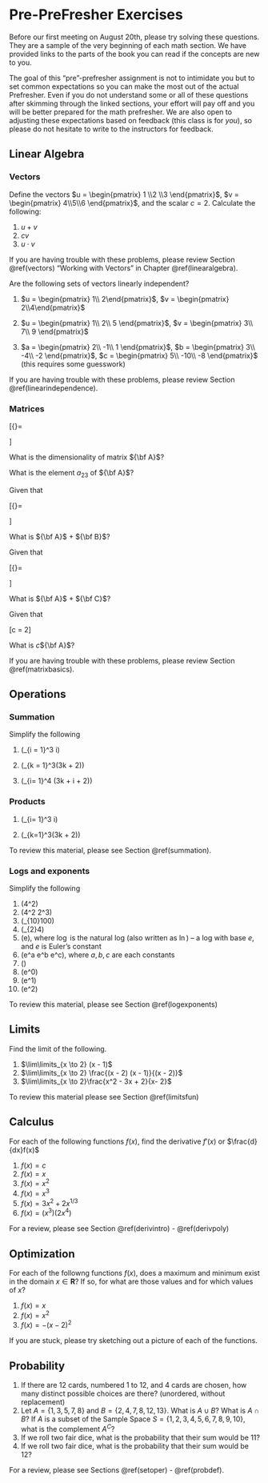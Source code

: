 # Pre-PreFresher Exercises {-}


Before our first meeting on August 20th, please try solving these questions. They are a sample of the very beginning of each math section. We have provided links to the parts of the book you can read if the concepts are new to you. 

The goal of this "pre"-prefresher assignment is not to intimidate you but to set common expectations so you can make the most out of the actual Prefresher. Even if you do not understand some or all of these questions after skimming through the linked sections, your effort will pay off and you will be better prepared for the math prefresher. We are also open to adjusting these expectations based on feedback (this class is for _you_), so please do not hesitate to write to the instructors for feedback. 


## Linear Algebra {-}

### Vectors {-}

Define the vectors $u = \begin{pmatrix} 1 \\2 \\3 \end{pmatrix}$, $v = \begin{pmatrix} 4\\5\\6 \end{pmatrix}$, and the scalar $c = 2$. Calculate the following:

1. $u + v$
2. $cv$
3. $u \cdot v$

If you are having trouble with these problems, please review Section \@ref(vectors) "Working with Vectors" in Chapter \@ref(linearalgebra). 


Are the following sets of vectors linearly independent?

1. $u = \begin{pmatrix} 1\\ 2\end{pmatrix}$, $v = \begin{pmatrix} 2\\4\end{pmatrix}$


2. $u = \begin{pmatrix} 1\\ 2\\ 5 \end{pmatrix}$, $v = \begin{pmatrix} 3\\ 7\\ 9 \end{pmatrix}$


3. $a = \begin{pmatrix} 2\\ -1\\ 1 \end{pmatrix}$, $b = \begin{pmatrix} 3\\ -4\\ -2 \end{pmatrix}$, $c = \begin{pmatrix} 5\\ -10\\ -8 \end{pmatrix}$ (this requires some guesswork)


If you are having trouble with these problems, please review Section \@ref(linearindependence). 


### Matrices {-}

\[{\bf A}=\begin{pmatrix}
			7 & 5 & 1 \\
			11 & 9 & 3 \\ 
			2 & 14 & 21 \\ 
			4 & 1 & 5
		\end{pmatrix}\]
		
		
What is the dimensionality of matrix ${\bf A}$?

What is the element $a_{23}$ of ${\bf A}$?

Given that 
		
\[{\bf B}=\begin{pmatrix}
			1 & 2 & 8 \\
			3 & 9 & 11 \\ 
			4 & 7 & 5 \\ 
			5 & 1 & 9
		\end{pmatrix}\]
		
What is ${\bf A}$ + ${\bf B}$?


Given that 
		
\[{\bf C}=\begin{pmatrix}
			1 & 2 & 8 \\
			3 & 9 & 11 \\ 
			4 & 7 & 5 \\ 
		\end{pmatrix}\]
		
What is ${\bf A}$ + ${\bf C}$?



Given that 

\[c = 2\]

What is $c$${\bf A}$?

If you are having trouble with these problems, please review Section \@ref(matrixbasics). 



## Operations {-}

### Summation {-}

Simplify the following

1. \(\sum\limits_{i = 1}^3 i\)

2. \(\sum\limits_{k = 1}^3(3k + 2)\)

3. \(\sum\limits_{i= 1}^4 (3k + i + 2)\)


### Products {-}

1. \(\prod\limits_{i= 1}^3 i\)

2. \(\prod\limits_{k=1}^3(3k + 2)\)


To review this material, please see Section \@ref(summation).


### Logs and exponents {-}

Simplify the following

1.  \(4^2\)
2.  \(4^2 2^3\)
3.  \(\log_{10}100\)
4.  \(\log_{2}4\)
5.  \(\log e\), where $\log$ is the natural log (also written as $\ln$) -- a log with base $e$, and $e$ is Euler's constant
6.  \(e^a e^b e^c\), where $a, b, c$ are each constants
7.  \(\log 0\)
8.  \(e^0\)
9.  \(e^1\)
10. \(\log e^2\)

To review this material, please see Section \@ref(logexponents)



## Limits {-}

Find the limit of the following.

1. $\lim\limits_{x \to 2} (x - 1)$
2. $\lim\limits_{x \to 2} \frac{(x - 2) (x - 1)}{(x - 2)}$
3. $\lim\limits_{x \to 2}\frac{x^2 - 3x + 2}{x- 2}$

To review this material please see Section \@ref(limitsfun)


## Calculus {-}

For each of the following functions $f(x)$, find the derivative $f'(x)$ or $\frac{d}{dx}f(x)$

1. $f(x)=c$
2. $f(x)=x$
3. $f(x)=x^2$
4. $f(x)=x^3$
5. $f(x)=3x^2+2x^{1/3}$
6. $f(x)=(x^3)(2x^4)$

For a review, please see Section \@ref(derivintro) - \@ref(derivpoly)

## Optimization {-}

For each of the followng functions $f(x)$, does a maximum and minimum exist in the domain $x \in \mathbf{R}$? If so, for what are those values and for which values of $x$?

1. $f(x) = x$
2. $f(x) = x^2$
3. $f(x) = -(x  - 2)^2$

If you are stuck, please try sketching out a picture of each of the functions.
	

## Probability {-}

1. If there are 12 cards, numbered 1 to 12, and 4 cards are chosen, how many distinct possible choices are there? (unordered, without replacement)
2. Let $A = \{1,3,5,7,8\}$ and $B = \{2,4,7,8,12,13\}$. What is $A \cup B$? What is $A \cap B$? If $A$ is a subset of the Sample Space $S = \{1,2,3,4,5,6,7,8,9,10\}$, what is the complement $A^C$? 
3. If we roll two fair dice, what is the probability that their sum would be 11?
4. If we roll two fair dice, what is the probability that their sum would be 12?


For a review, please see Sections \@ref(setoper) - \@ref(probdef).

